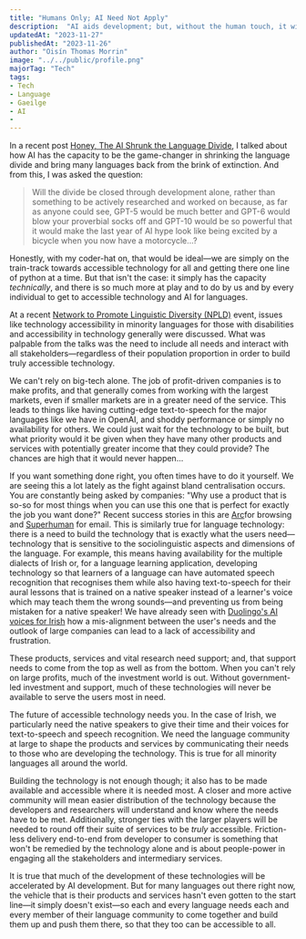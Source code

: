 ---
title: "Humans Only; AI Need Not Apply"
description:  "AI aids development; but, without the human touch, it will never be accessible to all."
updatedAt: "2023-11-27"
publishedAt: "2023-11-26"
author: "Oisín Thomas Morrin"
image: "../../public/profile.png"
majorTag: "Tech"
tags: 
- Tech
- Language
- Gaeilge
- AI
- 
---

In a recent post [Honey, The AI Shrunk the Language Divide](https://oisinthomasmorrin.com/blog/ai-shrunk-the-language-divide), I talked about how AI has the capacity to be the game-changer in shrinking the language divide and bring many languages back from the brink of extinction. And from this, I was asked the question:

> Will the divide be closed through development alone, rather than something to be actively researched and worked on because, as far as anyone could see, GPT-5 would be much better and GPT-6 would blow your proverbial socks off and GPT-10 would be so powerful that it would make the last year of AI hype look like being excited by a bicycle when you now have a motorcycle...?

Honestly, with my coder-hat on, that would be ideal—we are simply on the train-track towards accessible technology for all and getting there one line of python at a time. But that isn't the case: it simply has the capacity *technically*, and there is so much more at play and to do by us and by every individual to get to accessible technology and AI for languages.

At a recent [Network to Promote Linguistic Diversity (NPLD)](https://www.npld.eu/) event, issues like technology accessibility in minority languages for those with disabilities and accessibility in technology generally were discussed. What was palpable from the talks was the need to include all needs and interact with all stakeholders—regardless of their population proportion in order to build truly accessible technology.

We can't rely on big-tech alone. The job of profit-driven companies is to make profits, and that generally comes from working with the largest markets, even if smaller markets are in a greater need of the service. This leads to things like having cutting-edge text-to-speech for the major languages like we have in OpenAI, and shoddy performance or simply no availability for others. We could just wait for the technology to be built, but what priority would it be given when they have many other products and services with potentially greater income that they could provide? The chances are high that it would never happen...

If you want something done right, you often times have to do it yourself. We are seeing this a lot lately as the fight against bland centralisation occurs. You are constantly being asked by companies: "Why use a product that is so-so for most things when you can use this one that is perfect for exactly the job you want done?" Recent success stories in this are [Arc](https://arc.net/)for browsing and [Superhuman](https://superhuman.com/) for email. This is similarly true for language technology: there is a need to build the technology that is exactly what the users need—technology that is sensitive to the sociolinguistic aspects and dimensions of the language. For example, this means having availability for the multiple dialects of Irish or, for a language learning application, developing technology so that learners of a language can have automated speech recognition that recognises them while also having text-to-speech for their aural lessons that is trained on a native speaker instead of a learner's voice which may teach them the wrong sounds—and preventing us from being mistaken for a native speaker! We have already seen with [Duolingo's AI voices for Irish](https://tuairisc.ie/cainteoir-duchais-gaeilge-cloiste-den-uair-dheireanach-ar-an-aip-foghlama-teanga/) how a mis-alignment between the user's needs and the outlook of large companies can lead to a lack of accessibility and frustration.

These products, services and vital research need support; and, that support needs to come from the top as well as from the bottom. When you can't rely on large profits, much of the investment world is out. Without government-led investment and support, much of these technologies will never be available to serve the users most in need. 

The future of accessible technology needs you. In the case of Irish, we particularly need the native speakers to give their time and their voices for text-to-speech and speech recognition. We need the language community at large to shape the products and services by communicating their needs to those who are developing the technology. This is true for all minority languages all around the world.

Building the technology is not enough though; it also has to be made available and accessible where it is needed most. A closer and more active community will mean easier distribution of the technology because the developers and researchers will understand and know where the needs have to be met. Additionally, stronger ties with the larger players will be needed to round off their suite of services to be *truly* accessible. Friction-less delivery end-to-end from developer to consumer is something that won't be remedied by the technology alone and is about people-power in engaging all the stakeholders and intermediary services.

It is true that much of the development of these technologies will be accelerated by AI development. But for many languages out there right now, the vehicle that is their products and services hasn't even gotten to the start line—it simply doesn't exist—so each and every language needs each and every member of their language community to come together and build them up and push them there, so that they too can be accessible to all.